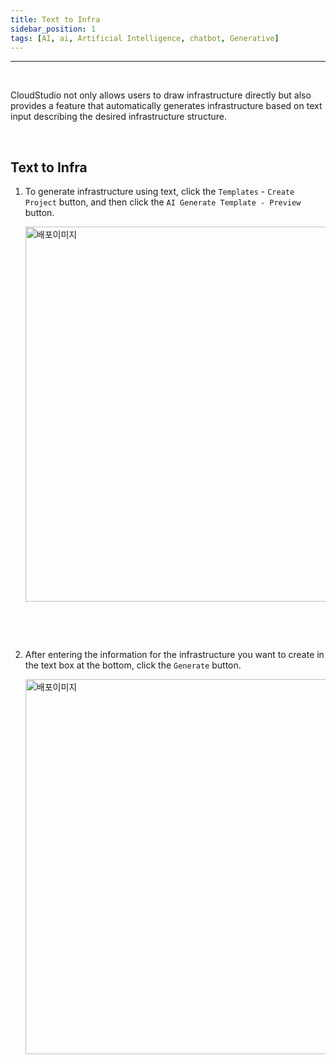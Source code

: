 ```yaml
---
title: Text to Infra
sidebar_position: 1
tags: [AI, ai, Artificial Intelligence, chatbot, Generative]
---
```



<hr />
<br />

CloudStudio not only allows users to draw infrastructure directly
but also provides a feature that automatically generates infrastructure based on text input describing the desired infrastructure structure.

<p>&nbsp;</p>

## Text to Infra

1. To generate infrastructure using text, click the `Templates` - `Create Project` button, and then click the `AI Generate Template - Preview` button.

    <div className={styles.imgWrap}>
        <img src={textToInfra01} width="600px" alt="배포이미지" />
    </div>

<p>&nbsp;</p>
<p>&nbsp;</p>

2. After entering the information for the infrastructure you want to create in the text box at the bottom, click the `Generate` button.

    <div className={styles.imgWrap}>
        <img src={textToInfra02} width="600px" alt="배포이미지" />
    </div>

<p>&nbsp;</p>
<p>&nbsp;</p>
